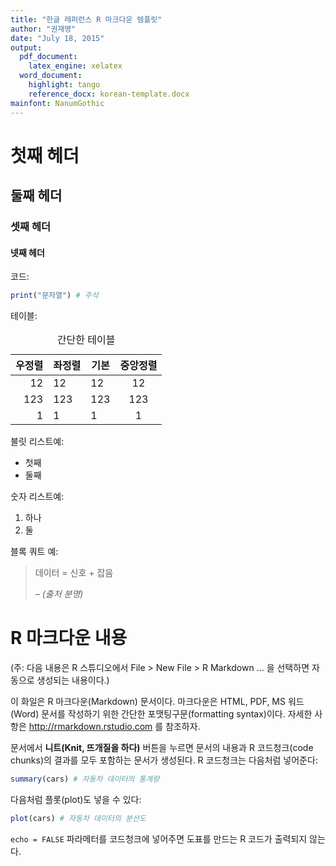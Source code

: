 ```yaml
---
title: "한글 레퍼런스 R 마크다운 템플릿"
author: "권재명"
date: "July 18, 2015"
output:
  pdf_document:
    latex_engine: xelatex
  word_document:
    highlight: tango
    reference_docx: korean-template.docx
mainfont: NanumGothic
---
```

# 첫째 헤더
## 둘째 헤더
### 셋째 헤더
#### 넷째 헤더

코드:
```r
print("문자열") # 주석
```

테이블:

|우정렬 |좌정렬| 기본    | 중앙정렬 |
|------:|:-----|---------|:------:|
|   12  |  12  |    12   |    12  |
|  123  |  123 |   123   |   123  |
|    1  |    1 |     1   |     1  |

  : 간단한 테이블

불릿 리스트예:

- 첫째
- 둘째

숫자 리스트예:

1. 하나
2. 둘

블록 쿼트 예:

> 데이터 = 신호 + 잡음
> 
> -- <cite>(출처 분명)</cite>




# R 마크다운 내용
(주: 다음 내용은 R 스튜디오에서 File > New File > R Markdown ... 
을 선택하면 자동으로 생성되는 내용이다.)

이 화일은 R 마크다운(Markdown) 문서이다.
마크다운은 HTML, PDF, MS 워드(Word) 문서를 작성하기 위한
간단한 포맷팅구문(formatting syntax)이다.
자세한 사항은 <http://rmarkdown.rstudio.com> 를 참조하자.

문서에서 **니트(Knit, 뜨개질을 하다)** 버튼을 누르면
문서의 내용과 R 코드청크(code chunks)의 결과를 모두 포함하는
문서가 생성된다. R 코드청크는 다음처럼 넣어준다:

```r
summary(cars) # 자동차 데이터의 통계량
```

다음처럼 플롯(plot)도 넣을 수 있다:

```r
plot(cars) # 자동차 데이터의 분산도
```


`echo = FALSE` 파라메터를 코드청크에 넣어주면 도표를 만드는
R 코드가 출력되지 않는다.
